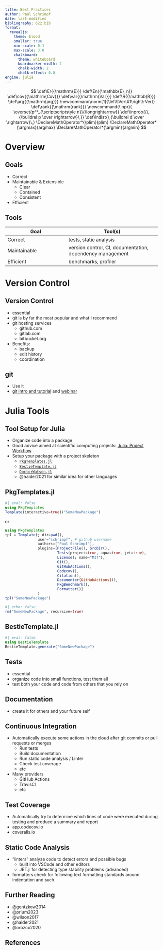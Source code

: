```yaml
---
title: Best Practices
author: Paul Schrimpf
date: last-modified
bibliography: 622.bib
format:
  revealjs:
    theme: blood
    smaller: true
    min-scale: 0.1
    max-scale: 3.0
    chalkboard:
      theme: whiteboard
      boardmarker-width: 2
      chalk-width: 2
      chalk-effect: 0.0
engine: julia
---
```


$$
\def\Er{{\mathrm{E}}}
\def\En{{\mathbb{E}_n}}
\def\cov{{\mathrm{Cov}}}
\def\var{{\mathrm{Var}}}
\def\R{{\mathbb{R}}}
\def\arg{{\mathrm{arg}}}
\newcommand\norm[1]{\left\lVert#1\right\rVert}
\def\rank{{\mathrm{rank}}}
\newcommand{\inpr}{ \overset{p^*_{\scriptscriptstyle n}}{\longrightarrow}}
\def\inprob{{\,{\buildrel p \over \rightarrow}\,}}
\def\indist{\,{\buildrel d \over \rightarrow}\,}
\DeclareMathOperator*{\plim}{plim}
\DeclareMathOperator*{\argmax}{argmax}
\DeclareMathOperator*{\argmin}{argmin}
$$

# Overview

## Goals

- Correct
- Maintainable & Extensible
  - Clear
  - Contained
  - Consistent
- Efficient


## Tools

| Goal | Tool(s) |
|------|---------|
|Correct | tests, static analysis |
|Maintainable | version control, CI, documentation, dependency management |
|Efficient | benchmarks, profiler |


# Version Control

## Version Control

- essential
- git is by far the most popular and what I recommend
- git hosting services
  - github.com
  - gitlab.com
  - bitbucket.org
- Benefits:
  - backup
  - edit history
  - coordination

## git

- Use it
- [git intro and tutorial](https://mint.westdri.ca/git/intro_intro) and [webinar](https://www.youtube.com/watch?v=nulmjJq5Fz0)


# Julia Tools

## Tool Setup for Julia

- Organize code into a package
- Good advice aimed at scientific computing projects: [Julia: Project Workflow](https://j-fu.github.io/marginalia/julia/project-workflow/)
- Setup your package with a project skeleton
  - [`PkgTemplates.jl`](https://github.com/JuliaCI/PkgTemplates.jl)
  - [`BestieTemplate.jl`](https://github.com/abelsiqueira/BestieTemplate.jl)
  - [`DoctorWatson.jl`](https://juliadynamics.github.io/DrWatson.jl/stable/)
  - @haider2021 for similar idea for other languages

## PkgTemplates.jl

```julia
#| eval: false
using PkgTemplates
Template(interactive=true)("SomeNewPackage")
```

or

```julia
using PkgTemplates
tpl = Template(; dir=pwd(),
               user="schrimpf", # github username
               authors=["Paul Schrimpf"],
               plugins=[ProjectFile(), SrcDir(),
                        Tests(project=true, aqua=true, jet=true),
                        License(; name="MIT"),
                        Git(),
                        GitHubActions(),
                        Codecov(),
                        Citation(),
                        Documenter{GitHubActions}(),
                        PkgBenchmark(),
                        Formatter()]
               )
tpl("SomeNewPackage")
```

```julia
#| echo: false
rm("SomeNewPackage", recursive=true)
```

## BestieTemplate.jl

```julia
#| eval: false
using BestieTemplate
BestieTemplate.generate("SomeNewPackage")
```

## Tests

- essential
- organize code into small functions, test them all
- test both your code and code from others that you rely on

## Documentation

- create it for others and your future self

## Continuous Integration

- Automatically execute some actions in the cloud after git commits or pull requests or merges
  - Run tests
  - Build documentation
  - Run static code analysis / Linter
  - Check test coverage
  - etc
- Many providers
  - GitHub Actions
  - TravisCI
  - etc

## Test Coverage

- Automatically try to determine which lines of code were executed during testing and produce a summary and report
- app.codecov.io
- coveralls.io

## Static Code Analysis

- "linters" analyze code to detect errors and possible bugs
  - built into VSCode and other editors
  - JET.jl for detecting type stability problems (advanced)
- formatters check for following text formatting standards around indentation and such


## Further Reading

- @gentzkow2014
- @prium2023
- @wilson2017
- @haider2021
- @orozco2020


## References
